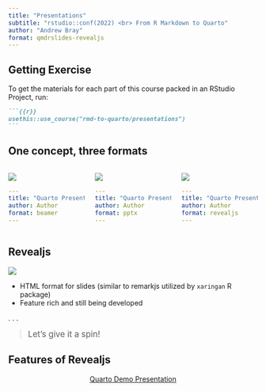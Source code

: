 ```yaml
---
title: "Presentations"
subtitle: "rstudio::conf(2022) <br> From R Markdown to Quarto"
author: "Andrew Bray"
format: qmdrslides-revealjs
---
```


## Getting Exercise

To get the materials for each part of this course packed in an RStudio Project, run:

````.markdown
```{{r}}
usethis::use_course("rmd-to-quarto/presentations")
```
````

## One concept, three formats

:::columns
:::{.column width=33%}
![](images/beamer.png)

````yaml
---
title: "Quarto Presentations"
author: Author
format: beamer
---
````
:::
:::{.column width=33% .fragment}
![](images/pptx.png)

````yaml
---
title: "Quarto Presentations"
author: Author
format: pptx
---
````
:::
:::{.column width=33% .fragment}
![](images/reveal.png)

````yaml
---
title: "Quarto Presentations"
author: Author
format: revealjs
---
````
:::
:::

## Revealjs

![](images/reveal-logo.png){fig-align=center}

- HTML format for slides (similar to remarkjs utilized by `xaringan` R package)
- Feature rich and still being developed

. . .

> [Let's give it a spin!]{.block-el style="font-size: 1.2em"}

## Features of Revealjs

::: {style="text-align: center; margin-top: 1em"}
[Quarto Demo Presentation](https://quarto.org/docs/presentations/revealjs/demo/#/title-slide){preview-link="true" style="text-align: center"}
:::




